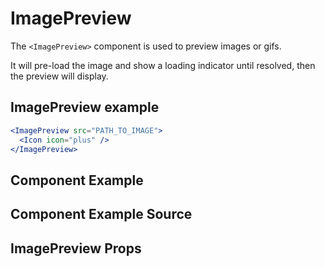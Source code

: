 
# ImagePreview

The `<ImagePreview>` component is used to preview images or gifs.

It will pre-load the image and show a loading indicator until resolved, then the preview will display.


## ImagePreview example
```jsx
<ImagePreview src="PATH_TO_IMAGE">
  <Icon icon="plus" />
</ImagePreview>
```

## Component Example

<Canvas of={ImagePreviewStories.Default} />

## Component Example Source

<Source of={ImagePreviewStories.Default} />

## ImagePreview Props

<ArgsTable of={ImagePreview} />
